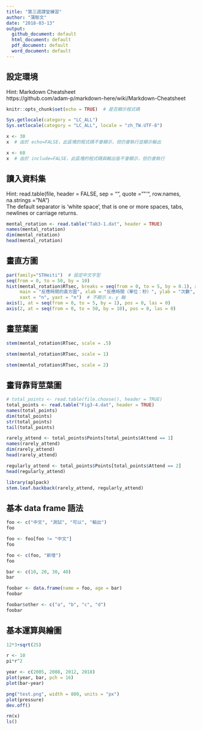 ```yaml
---
title: "第三週課堂練習"
author: "蒲郁文"
date: "2018-03-13"
output:
  github_document: default
  html_document: default
  pdf_document: default
  word_document: default
---
```


## 設定環境

Hint: Markdown Cheatsheet  
https://github.com/adam-p/markdown-here/wiki/Markdown-Cheatsheet

```r
knitr::opts_chunk$set(echo = TRUE)  # 是否顯示程式碼
```

```r
Sys.getlocale(category = "LC_ALL")
Sys.setlocale(category = "LC_ALL", locale = "zh_TW.UTF-8")
```

```r
x <- 30
x  # 由於 echo=FALSE，此區塊的程式碼不會顯示，但仍會執行並顯示輸出
```

```r
x <- 60
x  # 由於 include=FALSE，此區塊的程式碼與輸出皆不會顯示，但仍會執行
```

## 讀入資料集

Hint: read.table(file, header = FALSE, sep = "", quote = "\"'", row.names, na.strings = "NA")  
The default separator is ‘white space’, that is one or more spaces, tabs, newlines or carriage returns.

```r
mental_rotation <- read.table("Tab3-1.dat", header = TRUE)
names(mental_rotation)
dim(mental_rotation)
head(mental_rotation)
```

## 畫直方圖

```r
par(family="STHeiti")  # 設定中文字型
seq(from = 0, to = 50, by = 10)
hist(mental_rotation$RTsec, breaks = seq(from = 0, to = 5, by = 0.1), xlim = c(0, 5),
     main = "反應時間的直方圖", xlab = "反應時間（單位：秒）", ylab = "次數",
     xaxt = "n", yaxt = "n")  # 不顯示 x、y 軸
axis(1, at = seq(from = 0, to = 5, by = 1), pos = 0, las = 0)
axis(2, at = seq(from = 0, to = 50, by = 10), pos = 0, las = 0)
```

## 畫莖葉圖

```r
stem(mental_rotation$RTsec, scale = .5)
```

```r
stem(mental_rotation$RTsec, scale = 1)
```

```r
stem(mental_rotation$RTsec, scale = 2)
```

## 畫背靠背莖葉圖

```r
# total_points <- read.table(file.choose(), header = TRUE)
total_points <- read.table("Fig3-4.dat", header = TRUE)
names(total_points)
dim(total_points)
str(total_points)
tail(total_points)
```

```r
rarely_attend <- total_points$Points[total_points$Attend == 1]
names(rarely_attend)
dim(rarely_attend)
head(rarely_attend)
```

```r
regularly_attend <- total_points$Points[total_points$Attend == 2]
head(regularly_attend)
```

```r
library(aplpack)
stem.leaf.backback(rarely_attend, regularly_attend)
```

## 基本 data frame 語法

```r
foo <- c("中文", "測試", "可以", "輸出")
foo
```

```r
foo <- foo[foo != "中文"]
foo
```

```r
foo <- c(foo, "新增")
foo
```

```r
bar <- c(10, 20, 30, 40)
bar
```

```r
foobar <- data.frame(name = foo, age = bar)
foobar
```

```r
foobar$other <- c("a", "b", "c", "d")
foobar
```

## 基本運算與繪圖

```r
12*3+sqrt(25)
```

```r
r <- 10
pi*r^2
```

```r
year <- c(2005, 2008, 2012, 2018)
plot(year, bar, pch = 16)
plot(bar~year)
```

```r
png("test.png", width = 800, units = "px")
plot(pressure)
dev.off()
```

```r
rm(x)
ls()
```
